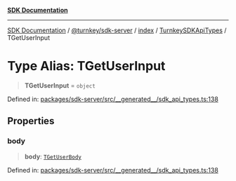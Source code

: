 [**SDK Documentation**](../../../../../../README.mdx)

***

[SDK Documentation](../../../../../../packages.mdx) / [@turnkey/sdk-server](../../../../README.mdx) / [index](../../../README.mdx) / [TurnkeySDKApiTypes](../README.mdx) / TGetUserInput

# Type Alias: TGetUserInput

> **TGetUserInput** = `object`

Defined in: [packages/sdk-server/src/\_\_generated\_\_/sdk\_api\_types.ts:138](https://github.com/tkhq/sdk/blob/fd49bfe86475c8603b3eb385aa101efa36fa32fc/packages/sdk-server/src/__generated__/sdk_api_types.ts#L138)

## Properties

### body

> **body**: [`TGetUserBody`](TGetUserBody.mdx)

Defined in: [packages/sdk-server/src/\_\_generated\_\_/sdk\_api\_types.ts:138](https://github.com/tkhq/sdk/blob/fd49bfe86475c8603b3eb385aa101efa36fa32fc/packages/sdk-server/src/__generated__/sdk_api_types.ts#L138)

